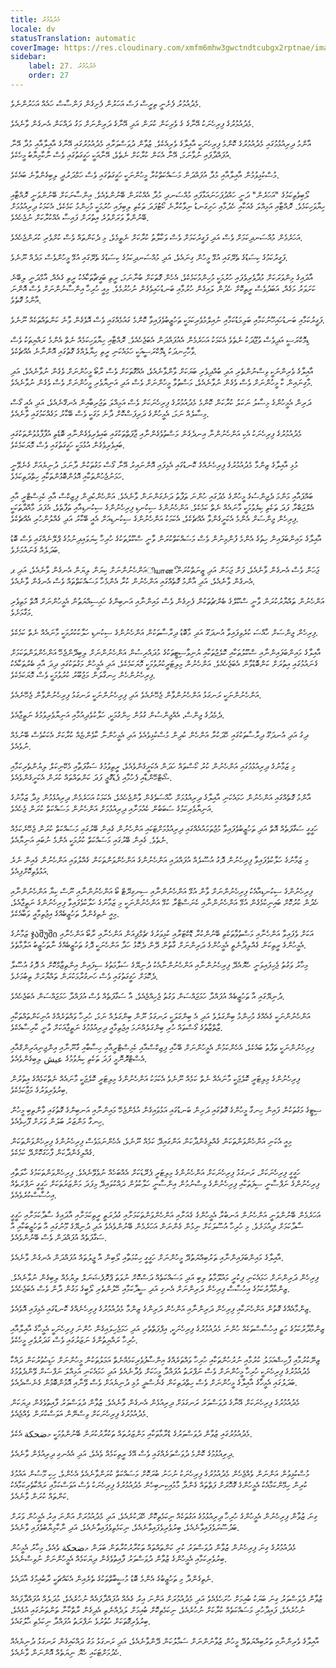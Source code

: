 ```yaml
---
title: މެދުއުމުރު
locale: dv
statusTranslation: automatic
coverImage: https://res.cloudinary.com/xmfm6mhw3gwctndtcubgx2rptnae/image/upload/v1740337243/small_cover_educacion_fundamental_a051170f1c.webp
sidebar:
    label: 27. މެދުއުމުރު
    order: 27
---
```

މެދުއުމުރު ފެށެނީ ތިރީސް ފަސް އަހަރުން ފެށިގެން ފަންސާސް ހައެއް އަހަރުންނެވެ.

މެދުއުމުރުގެ ފިރިހެނަކު އޭނާގެ ގެ ވެރިކަން ކުރަން އަދި އޭނާގެ ދަރިންނަށް މަގު ދައްކަން އެނގެން ވާނެއެވެ.

އާންމު ދިރިއުޅުމުގައި މެދުއުމުރުގެ ކޮންމެ ފިރިހެނަކީ އާއިލާގެ ވެރިއެކެވެ. ޒުވާން ދުވަސްވަރާއި މެދުއުމުރުގައި އޭނާގެ އާއިލާއާއި މުދާ އޭނާ އުފައްދާފައި ނުވާނަމަ، އޭނާ އެކަން ކުރާކަށް ނެތެވެ، އޭނާއަކީ ހަގީގަތުގައި ވެސް ނާކާމިޔާބު މީހެކެވެ.

މުސްކުޅިވުމުން އާއިލާއާއި މުދާ އުފައްދަން މަސައްކަތްކުރާ މީހުންނަކީ ހަގީގަތުގައި ވެސް ހަމްދަރުދީ ލިބިގެންވާނެ ބައެކެވެ.

ލޯބިވެތިކަމުގެ "އަހަރެން" ދަނީ ހައްދުފަހަނައަޅާފައި މުއްސަނދި މުދާ އެއްކުރަން ބޭނުންވެއެވެ. އިންސާނަކަށް ބޭނުންވަނީ ރޮއްޓާއި ހިޔާވަހިކަމެވެ. ރޮއްޓާއި އަމިއްލަ ގެއަކާއި ހެދުމާއި ހަށިގަނޑު ނިވާކުރާނެ ކޯޓުފަދަ ތަކެތި ލިބިފައި ހުރުމަކީ މުހިންމު ކަމެކެވެ، އެކަމަކު ދިރިއުޅުމަށް ބޭނުންވާ ވަރަށްވުރެ އިތުރަށް ފައިސާ އެއްކުރާކަށް ނުޖެހެއެވެ.

އަހަރެމެން މުއްސަނދިކަމަށް ވެސް އަދި ފަގީރުކަމަށް ވެސް ވަކާލާތު ކުރާކަށް ނެތީމެވެ، މި ދެކަންތައް ވެސް ކުށްވެރި ކުރަންޖެހެއެވެ.

ފަގީރުކަމުގެ ކިސަޑުގެ ތެރޭގައި އުޅޭ މީހުން ގިނައެވެ، އަދި މުއްސަނދިކަމުގެ ކިސަޑުގެ ތެރޭގައި އުޅޭ މީހުންވެސް މަދެއް ނޫނެވެ.

އާދައިގެ މިންވަރަކަށް މުދާވެރިވެފައި ހުރުމަކީ މުހިންމުކަމެކެވެ، އެހެން ގޮތަކަށް ބުނާނަމަ، ރީތި ބަގީޗާތަކާއެކު ރީތި ގެއެއް، އާމްދަނީ ލިބޭނެ ކަށަވަރު މަގެއް، އަބަދުވެސް ރީތިކޮށް ހެދުން ލައިގެން ހުރުމާއި ބަނޑުހައިވެގެން ނުހުރުމެވެ. މިއީ ހުރިހާ އިންސާނުންނަށް ވެސް އޮންނަ އާންމު ގޮތެވެ.

ފަގީރުކަމާއި ބަނޑުހައިހޫނުކަމާއި ބަލިމަޑުކަމާއި ނުއިލްމުވެރިކަމަކީ ތަހުޒީބުވެފައިވާ ކޮންމެ ގައުމެއްގައި ވެސް އޮވެގެން ވާނެ ކަންތައްތަކެއް ނޫނެވެ.

ޑިމޮކްރަސީ އަދިވެސް ވުޖޫދަކު ނެތެވެ އެކަމަކު އަހަރެމެން އެއުފައްދަން އެބަޖެހެއެވެ. ރޮއްޓާއި ހިޔާވަހިކަމެއް ނެތް އެންމެ ރައްޔިތަކު ވެސް ވާހާހިނދަކު ޑިމޮކްރަސީއަކީ ހަމައެކަނި ރީތި ހިޔާލެއްގެ ގޮތުގައި އޮންނާނެ އެއްޗެކެވެ.

އާއިލާގެ ވެރިންނަކީ ވިސްނުންތެރި އަދި ބުއްދިވެރި ބަޔަކަށް ވާންވާނެއެވެ، އެއްގޮތަކަށް ވެސް ރާބޯ މީހުންނަށް ވެގެން ނުވާނެއެވެ، އަދި މާގިނައިން ކާ މީހުންނަށް ވެސް ވެގެން ނުވާނެއެވެ، މަސްތުވާ މީހުންނަށް ވެސް އަދި އަނިޔާވެރި މީހުންނަށް ވެސް ވެގެން ނުވާނެއެވެ.

ދަރިން އެމީހުންގެ މިސާލު ނަކަލު ކުރާކަން ކޮންމެ މެދުއުމުރުގެ ފިރިހެނަކަށް ވެސް އަމިއްލަ ތަޖުރިބާއިން އެނގޭނެއެވެ، އަދި އެއީ ގޯސް މިސާލެއް ނަމަ، އެމީހުންގެ ދަރިފަސްކޮށް ދާނެ މަގަކީ ވެސް ބޭކާރު މަގެއްކަމުގައި ވާނެއެވެ.

މެދުއުމުރުގެ ފިރިހެނަކު އެކި އަންހެނުންނާ އިނދެގެން މަސްތުވެގެންނާއި ޖާފަތްތަކުގައި ބައިވެރިވެގެންނާއި ބޮޑެތި އުފާފާޅުވުންތަކުގައި ބައިވެރިވެގެން އުޅުމަކީ ހަގީގަތުގައި ވެސް މޮޔަކަމެކެވެ.

މުޅި އާއިލާގެ ޒިންމާ މެދުއުމުރުގެ ފިރިހެނެއްގެ ކޮނޑުގައި އެޅިފައި އޮންނައިރު އޭނާ ގޯސް މަގުތަކުން ދާނަމަ، ދުނިޔެއަށް ގެނެވޭނީ ހަމަނުޖެހުންތަކާއި އޮޅުންބޮޅުންތަކާއި ހިތްދަތިކަމެވެ.

ބައްޕައާއި މަންމަ ދެޖިންސުގެ މީހުންގެ މެދުގައި ހުންނަ ތަފާތު ދަނެގަންނަން ވާނެއެވެ. އަންހެންކުދިން ފިޒިކްސް އާއި ކެމިސްޓްރީ އާއި އެލްޖަބްރާ ފަދަ ތަކެތި ކިޔެވުމަކީ މާނައެއް ނެތް ކަމެކެވެ. އަންހެނުންގެ ސިކުނޑި ފިރިހެނުންގެ ސިކުނޑިއާއި ތަފާތެވެ، އެފަދަ މާއްދާތަކަކީ ފިރިހެން ޖިންސަށް އެންމެ އެކަށީގެންވާ އެއްޗެކެވެ، އެކަމަކު އަންހެނުންގެ ސިކުނޑިއަށް އެއީ ބޭކާރު އަދި ގެއްލުންހުރި އެއްޗެކެވެ.

އާއިލާގެ މައިންބަފައިން ހިތުގެ އެންމެ ފުންމިނުން ވެސް މަސައްކަތްކުރަން ވާނީ ސްކޫލުތަކުގެ ހުރިހާ ކިޔަވައިދިނުމުގެ ޕްލޭނެއްގައި ވެސް ބޮޑު ބަދަލެއް ގެނައުމަށެވެ.

އަންހެނުންނަށް ކިޔަން ލިޔަން އެނގެން ވާނެއެވެ، އަދި ޕியானޯ ޖަހަން ވެސް އެނގެން ވާނެއެވެ، ފަށް ޖަހަން އަދި ޒީނަތްކުރަން އެނގެން ވާނެއެވެ، އަދި އާންމު ގޮތެއްގައި އަންހެނުން ކުރާ އެންމެހާ މަސައްކަތްތައް ވެސް އެނގެން ވާނެއެވެ.

އަންހެނުން ތައްޔާރުކުރަން ވާނީ ސްކޫލްގެ ބެންޗުތަކުން ފެށިގެން ވެސް މައިންނާއި އަނބިންގެ ހައިސިއްޔަތުން އެމީހުންނަށް އޮތް މަތިވެރި މަގާމަށެވެ.

ފިރިހެން ޖިންސަށް ހާއްސަ ކުރެވިފައިވާ އުނދަގޫ އަދި މާބޮޑު ދިރާސާތަކުން އަންހެނުންގެ ސިކުނޑި ހަލާކުކުރުމަކީ މާނައެއް ނެތް ކަމެކެވެ.

އާއިލާގެ މައިންބަފައިންނާއި ސްކޫލުތަކާއި ކޮލެޖުތަކާއި ޔުނިވާސިޓީތަކުގެ މުދައްރިސުން އަންހެނުންނަށް ލިބިދޭންޖެހޭ އަންހެންވަންތަކަމަށް ގެނައުމުގައި އިތުރަށް ކަންބޮޑުވާން އެބަޖެހެއެވެ. އަންހެނުން މިލިޓަރީކުރުވުމަކީ މޮޔަކަމެކެވެ، އަދި އެމީހުން މަގުތަކުގައި ދިދަ އާއި ބެރުތަކާއެކު ފިރިހެނުންހެން ހިނގާލަން މަޖުބޫރު ކުރުވުމަކީ ވެސް މޮޔަކަމެކެވެ.

އަންހެނުންނަކީ ރަނގަޅު އަންހެނުންވާން ޖެހޭނެއެވެ އަދި ފިރިހެނުންނަކީ ރަނގަޅު ފިރިހެނުންވާން ޖެހޭނެއެވެ.

ދެމެދުގެ ޖިންސް، އެއްޖިންސުން ގުޅުން ހިންގުމަކީ، ހަލާކުވެދިއުމާއި އަނިޔާވެރިވުމުގެ ނަތީޖާއެވެ.

ދިގު އަދި އުނދަގޫ ދިރާސާތަކުގައި ހޭދަކުރާ އަންހެން ކުދިން މުސްކުޅިވެއެވެ އަދި އެމީހުންނާ ކާވެންޏެއް ކުރާކަށް އެކަކުވެސް ބޭނުމެއް ނުވެއެވެ.

މި ޒަމާނުގެ ދިރިއުޅުމުގައި އަންހެނުން ކުރު ކޯސްތައް ހަދަން އެކަށީގެންވެއެވެ، ރީތިވުމުގެ ސަގާފަތާއި މެކޭނިކަލް ލިޔުންތެރިކަމާއި ޝޯޓްހޭންޑާއި ފެހުމާއި ޕެޑަގޮޖީ ފަދަ ކަންތައްތައް ކުރަން އެކަށީގެންވެއެވެ.

އާންމު ގޮތެއްގައި އަންހެނުން ހަމައެކަނި އާއިލާގެ ދިރިއުޅުމަށް ހާއްސަވެގެން ވާންޖެހެއެވެ، އެކަމަކު އަހަރެމެން ދިރިއުޅެމުން މިދާ ޒަމާނުގެ އަނިޔާވެރިކަމުގެ ސަބަބުން ކެއުމަށާއި ދިރިއުޅުމަށް އަންހެނުން މަސައްކަތް ކުރަން ޖެހެއެވެ.

ހަގީގީ ސަގާފަތެއް އޮތް އަދި ތަހުޒީބުވެފައިވާ މުޖުތަމައުއެއްގައި ދިރިއުޅުމަށްޓަކައި އަންހެނުން ގެއިން ބޭރުގައި މަސައްކަތް ކުރަން ޖެހޭނެކަމެއް ނެތެވެ. ގެއިން ބޭރުގައި މަސައްކަތް ކުރުމަކީ އެންމެ ނުބައި އަނިޔާއެވެ.

މި ޒަމާނުގެ ހަލާކުވެފައިވާ ފިރިހެނުން ދޮގު އުސޫލެއް އުފައްދައި އަންހެނުންގެ އަންހެންވަންތަކަން ގެއްލުވައި އަންހެނުން ގެއިން ނެރެ އަޅުވެތިކޮށްފިއެވެ.

ފިރިހެނުންގެ ސިކުނޑިއާއެކު ފިރިހެނުންނަށް ވާން އުޅޭ އަންހެނުންނާއި ސިނގިރޭޓް ބޯ އަންހެނުންނާއި ނޫސް ކިޔާ އަންހެނުންނާއި ހެދުން ކުރުކޮށް ބައިނިކުމެގެން އުޅޭ އަންހެނުންނާއި ކެނަސްޓްރާ ކުޅޭ އަންހެނުންނަކީ މި ޒަމާނުގެ ހަލާކުވެފައިވާ ފިރިހެނުންގެ ނަތީޖާއެވެ، މިއީ ނެތިގެންދާ ތަހުޒީބެއްގެ އިޖުތިމާއީ ވަބާއެކެވެ.

ޒަމާނުގެ ჯაშუში އަކަށް ވެފައިވާ އަންހެނާއި މަސްތުވާތަކެތި ބޭނުންކުރާ ޑޮކްޓަރާއި ކުޅިވަރުގެ ޗެމްޕިއަން އަންހެނާއި ރާބޯ އަންހެނާއި އެމީހުންގެ ރީތިކަން ގެއްލިދާނެތީ އެމީހުންގެ ދަރިންނަށް ގާތުން ދޭން ދެކޮޅު ހަދާ އަންހެނަކީ ދޮގު ތަހުޒީބެއްގެ ނާތަހުޒީބު އަލާމާތެވެ.

މިހާރު ވަގުތު ޖެހިފައިވަނީ ހެޔޮއެދޭ ފިރިހެނުންނާއި އަންހެނުންނާއެކު ދުނިޔޭގެ ސަލާމަތުގެ ސިފައިން އިންތިޒާމްކޮށް އެ ދޮގު އުސޫލާ ދެކޮޅަށް ހަގީގަތުގައި ވެސް ހަނގުރާމަކުރަން ތައްޔާރަށް ތިބުމަށެވެ.

ދުނިޔޭގައި އާ ތަހުޒީބެއް އުފައްދާ ހަމަޖައްސަން ވަގުތު ޖެހިއްޖެއެވެ، އާ ސަގާފަތެއް ވެސް އުފައްދާ ހަމަޖައްސަން އެބަޖެހެއެވެ.

އަންހެނުންނަކީ ގެއެއްގެ މުހިންމު ބިންގަލެވެ އަދި އެ ބިންގަލަކީ ރަނގަޅު ނޫން ބިންގަލެއް ނަމަ، ހުރިހާ ވައްތަރެއްގެ އުނިކަންތައްތަކާއި ޒާތްޒާތުގެ ގޯސްތައް ހުރި ބިންގަލެއްނަމަ އިޖުތިމާއީ ދިރިއުޅުމުގެ ނަތީޖާއަކަށް ވާނީ ކާރިސާއެކެވެ.

ފިރިހެނުންނަކީ ތަފާތު ބައެކެވެ، އެހެންކަމުން އެމީހުންނަށް ބޭހާއި ފިޒިކްސްއާއި ކެމިސްޓްރީއާއި ހިސާބާއި ގާނޫނާއި އިންޖިނިއަރިންގްއާއި އެސްޓްރޮނޮމީ ފަދަ ތަކެތި ކިޔެވުމުގެ عیش ލިބިގެންވެއެވެ.

ފިރިހެނުންގެ މިލިޓަރީ ކޮލެޖަކީ މާނައެއް ނެތް ކަމެއް ނޫނެވެ އެކަމަކު އަންހެނުންގެ މިލިޓަރީ ކޮލެޖަކީ މާނައެއް ނެތްކަމެއްގެ އިތުރުން ބިރުވެރިވަރުގެ މަޖާކަމެކެވެ.

ސިޓީގެ މަގުތަކުން ފައިން ހިނގާ މީހުންގެ ގޮތުގައި ދަރިން ބަނޑުގައި އަޅުވައިގެން އުޅެންޖެހޭ މައިންނާއި އަނބިންގެ ގޮތުގައި ވާންތިބި މީހުން ހިނގާ މަންޒަރު ބަލަން ވަރަށް ފޫހިވެއެވެ.

މިއީ އެކަނި އަންހެންވަންތަކަން ގެއްލިގެންދާކަން އަންގައިދޭ ކަމެއް ނޫނެވެ، އެހެންނަމަވެސް ފިރިހެނުންގެ ފިރިހެންވަންތަކަން ގެއްލިގެންދާކަން ފާހަގަކޮށްދޭ ކަމެކެވެ.

ހަގީގީ ފިރިހެނަކަށް، ރަނގަޅު ފިރިހެނަކަށް އަންހެނުންގެ މިލިޓަރީ ޕެރޭޑަކަށް އެއްބަހެއް ނުވެވޭނެއެވެ. ފިރިހެންވަންތަކަމުގެ ހާލަތާއި ފިރިހެނުންގެ ނަފްސާނީ ސިފަތަކާއި ފިރިހެނުންގެ ވިސްނުމުން އިންސާނީ ހަލާކުވުން ދައްކުވައިދޭ މިފަދަ މަންޒަރުތަކަށް ހަގީގީ ނަފްރަތެއް އިހުސާސްކުރެވެއެވެ.

އަހަރެމެން ބޭނުންވަނީ އަންހެނުން އަނބުރާ އެމީހުންގެ ގެއަށާއި އަންހެންވަންތަކަމަށާއި ގުދުރަތީ ރީތިކަމަށާއި އާދައިގެ ސާދާކަމަށާއި ހަގީގީ ސާދާކަމަށް ދިއުމަށެވެ. މި ހުރިހާ އުސޫލަކަށް ނިމުން ގެންނަން އަހަރެމެން ބޭނުންވެއެވެ އަދި ދުނިޔޭގެ މޫނުގައި އާ ތަހުޒީބަކާއި އާ ސަގާފަތެއް އުފައްދަން ވެސް ބޭނުންވެއެވެ.

އާއިލާގެ މައިންބަފައިންނާއި ތަރުބިއްޔަތުދޭ މީހުންނަށް ހަގީގީ ހިކުމަތާއި ލޯބިން އާ ޖީލުތައް އުފައްދަން އެނގެން ވާނެއެވެ.

ފިރިހެން ދަރިންނަށް ހަމައެކަނި ފިކުރީ މައުލޫމާތު ލިބި އަދި މަސައްކަތެއް ދަސްކޮށް ނުވަތަ ޕްރޮފެޝަނަލް ލިޔުމެއް ލިބިގެން ނުވާނެއެވެ. ޒިންމާދާރުކަމުގެ އިހުސާސް ފިރިހެން ދަރިންނަށް އެނގި އަދި ސީދާކަމާއި ހޭލުންތެރި ލޯބީގެ މަގުން ދާން ވެސް އެބަޖެހެއެވެ.

ޒިންމާއެއްގެ ގޮތުން އަންހެނަކާއި ފިރިހެން ދަރިންނާއި އަންހެން ދަރިންގެ ޒިންމާ މެދުއުމުރުގެ ފިރިހެނެއްގެ ކޮނޑުގައި އެޅިފައި އޮވެއެވެ.

ޒިންމާދާރުކަމުގެ މަތީ އިހުސާސްތަކެއް ހުންނަ މެދުއުމުރުގެ ފިރިހެނަކީ، އިފްފަތްތެރި އަދި ހަމަޖެހިލައިގެން ހުންނަ ފިރިހެނަކީ އެމީހާގެ އާއިލާއާއި ހުރިހާ ރައްޔިތުންގެ ނަޒަރުގައި ވެސް ގަދަރުވެރި މީހެކެވެ.

ޒިނޭކުރުމާއި ފާހިޝްއަމަލު ކުރުމާއި ނުރުހުންތަކާއި ހުރިހާ ވައްތަރެއްގެ އިންސާފުވެރިކަމެއްނެތް އަމަލުތަކުން މީހުންނަށް ހަޑިހުތުރުކަން ދައްކާ މެދުއުމުރުގެ ފިރިހެނަކީ ހުރިހާ މީހުންނަށް ވެސް ނަފްރަތު އުފައްދާ މީހަކަށް ވެދާނެއެވެ އަދި ހަމައެކަނި އަމިއްލަ ނަފްސަށް ވޭންދެވުމުގެ ބަދަލުގައި އެމީހާގެ އާއިލާގެ މީހުންނަށް ވެސް ހިތްދަތިކަން ގެނެސްދީ މުޅި ދުނިޔެއަށް ވެސް ވޭނާއި އޮޅުންބޮޅުން ގެނެސްދެއެވެ.

މެދުއުމުރުގެ ފިރިހެނަކަށް އޭނާގެ ދުވަސްވަރު ރަނގަޅަށް ދިރިއުޅެން އެނގެން ވާނެއެވެ. ޒުވާން ދުވަސްވަރު ފާއިތުވެގެން ދިޔަކަން މެދުއުމުރުގެ ފިރިހެނަކަށް ވިސްނޭން އަވަސްކުރަން ވެއްޖެއެވެ.

މެދުއުމުރުގައި ޒުވާން ދުވަސްވަރުގެ ޑްރާމާތަކާއި މަންޒަރުތައް ތަކުރާރުކުރަން ބޭނުންވުމަކީ މضحكة އެކެވެ.

ދިރިއުޅުމުގެ ކޮންމެ ދުވަސްވަރެއްގައި ވެސް އޭގެ ރީތިކަމެއް ވެއެވެ، އަދި އެއެނގި ދިރިއުޅެން ވާނެއެވެ.

މުސްކުޅިވުން އަންނަން ވެއްޖެހެން މެދުއުމުރުގެ ފިރިހެނަކު ނުހަނު ބުރަކޮށް މަސައްކަތް ކުރަންވާނެއެވެ އެހެންވެ، ހިކި މޫސުން އައުމުގެ ކުރިން ހިމޭންކަމާއެކު އެމީހުންގެ ގޮހޮރަށް ފަތްތައް ގެންދާ މާމުއިކިނބިހެން މެދުއުމުރުގެ ފިރިހެނަކު ވެސް އަވަސްކަމާއި ރައްކާތެރިކަމާއެކު ކަންތައް ކުރަން ވާނެއެވެ.

ގިނަ ޒުވާން ފިރިހެނުން އެމީހުންގެ ހުރިހާ ދިރިއުޅުމުގެ އަގުތަކެއް ނިކަމެތިކޮށް ހޭދަކުރެއެވެ، އަދި މެދުއުމުރަށް އަންނަ އިރު އެމީހުން ވަރަށް ބަދުސޫރަވެފައިވާނެއެވެ، ބިރުވެރިވެފައިވާނެއެވެ، ނިކަމެތިވެފައިވާނެއެވެ، އަދި ނާކާމިޔާބުވެފައި ވާނެއެވެ.

މެދުއުމުރުގެ ގިނަ ފިރިހެނުން ޒުވާން ދުވަސްވަރު ކުރި ކަންތައްތައް ތަކުރާރުކުރާތަން ބަލަން މضحكة ވެއެވެ، މިހާރު އެމީހުން ބިރުވެރިކަމާއި އެމީހުންގެ ޒުވާން ދުވަސްވަރު ފާއިތުވެގެން ދިޔަކަމެއް އެމީހުންނަށް ނުވިސްނެއެވެ.

ނެތިގެންދާ މި ތަހުޒީބުގެ އެންމެ ބޮޑު މުސީބާތްތަކުގެ ތެރެއިން އެކައްޗަކީ ރާބުއިމުގެ އާދައެވެ.

ޒުވާން ދުވަސްވަރު ގިނަ ބަޔަކު ބުއިމަށް ހުށަހެޅެއެވެ އަދި މެދުއުމުރަށް އަންނަ އިރު ގެއެއް އުފައްދާފައެއް ނުހުރެއެވެ، މުދަލެއް އުފައްދާފައެއް ނުހުރެއެވެ، ފައިދާހުރި މަސައްކަތެއް ކުރާކަށް ނުހުރެއެވެ، ނިކަމެތިކޮށް ބުއިމަށް ލަދެއްނެތި އެދިގެން ރާތްކާނާ ތަންތަނުގައި އުޅެއެވެ، ބިރުވެރިގޮތަކަށް ހުތުރުވެ ނަފްރަތު އުފައްދާ ނިކަމެތި ޙާލުގައެވެ.

އާއިލާގެ ވެރިންނާއި ތަރުބިއްޔަތުދޭ މީހުން ޒުވާނުންނަށް ސަމާލުކަން ދޭންވާނެއެވެ، އަދި ރަނގަޅު މަގު ދައްކައިގެން ރަނގަޅު ދުނިޔެއެއް ހެދުމަށްޓަކައި ހެޔޮ ނިޔަތެއް އޮންނަން ވާނެއެވެ.
